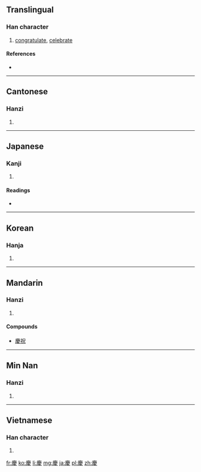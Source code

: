 {{also|庆}}
==Translingual==

===Han character===
{{Han char|rn=61|rad=心|as=11|sn=15|four=0024<sub>7</sub>|canj=戈X水 (IXE)}}

# [[congratulate]], [[celebrate]]

====References====
* {{Han ref|kx=0400.130|dkj=11145|dj=0740.080|hdz=20903.090|uh=6176|ud=24950|bh=BC79|bd=48249}}

----

==Cantonese==

===Hanzi===
{{yue-hanzi|jyut=|y=hing3|sim=庆}}

# {{defn|Cantonese|sort=心11}}

----

==Japanese==

===Kanji===
{{ja-kanji|grade=c|rs=心11}}

# {{defn|Japanese|sort=心11}}

====Readings====
* {{ja-readings|on=[[けい]] (kei), [[きょう]] (kyō)|kun=[[よい]] (yoi), [[よろこぶ]] (yorokobu)}}

----

==Korean==

===Hanja===
{{ko-hanja|hangeul=[[경]], [[강]]|eumhun=[[경사]] 경|rv=gyeong, gang|mr=kyŏng, kang|y=kyeng, kang}}

# {{defn|Korean|sort=心11}}

----

==Mandarin==

===Hanzi===
{{cmn-hanzi|sim=庆|pin=[[kǎng]] ([[kang3]]), [[qìng]] ([[qing4]])|wg=k'ang<sup>3</sup>, ch'ing<sup>4</sup>}}

# {{defn|Mandarin|sort=心11}}

====Compounds====
* [[慶祝]]

----
==Min Nan==

===Hanzi===
{{nan-hanzi|poj=khèng}}

# {{defn|Min Nan}}

----

==Vietnamese==

===Han character===
{{vi-hantu|[[khánh]], [[khương]]|rs=心11}}

# {{defn|Vietnamese|sort=心11}}

[[fr:慶]]
[[ko:慶]]
[[li:慶]]
[[mg:慶]]
[[ja:慶]]
[[pl:慶]]
[[zh:慶]]